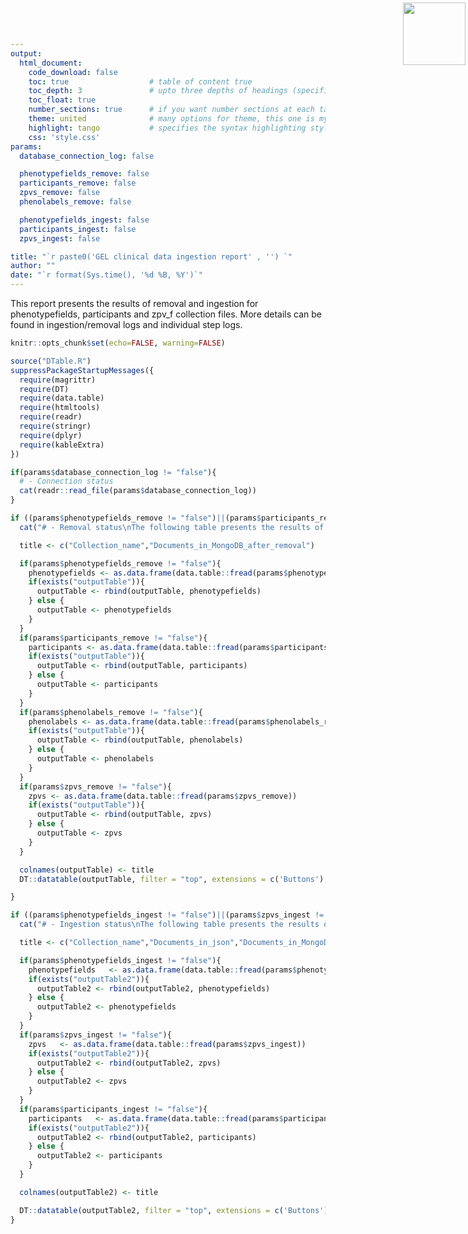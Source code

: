 ```yaml
---
output:
  html_document:
    code_download: false
    toc: true                  # table of content true
    toc_depth: 3               # upto three depths of headings (specified by #, ## and ###)
    toc_float: true
    number_sections: true      # if you want number sections at each table header
    theme: united              # many options for theme, this one is my favorite.
    highlight: tango           # specifies the syntax highlighting style
    css: 'style.css'
params:
  database_connection_log: false

  phenotypefields_remove: false
  participants_remove: false
  zpvs_remove: false
  phenolabels_remove: false

  phenotypefields_ingest: false
  participants_ingest: false
  zpvs_ingest: false

title: "`r paste0('GEL clinical data ingestion report' , '') `"
author: ""
date: "`r format(Sys.time(), '%d %B, %Y')`"
---
```

<style type="text/css">
h4.date {
  text-align: center;
}
</style>

<img src="logo.png" width=100 style="position:absolute;top:4px;bottom:4px;right:4px;" />

This report presents the results of removal and ingestion for phenotypefields, participants and zpv_f collection files. More details can be found in ingestion/removal logs and individual step logs.

```r
knitr::opts_chunk$set(echo=FALSE, warning=FALSE)
```

```r
source("DTable.R")
suppressPackageStartupMessages({
  require(magrittr)
  require(DT)
  require(data.table)
  require(htmltools)
  require(readr)
  require(stringr)
  require(dplyr)
  require(kableExtra)
})
```

```r
if(params$database_connection_log != "false"){
  # - Connection status
  cat(readr::read_file(params$database_connection_log))
}
```

```r
if ((params$phenotypefields_remove != "false")||(params$participants_remove != "false")||(params$phenolabels_remove != "false")||(params$zpvs_remove != "false")){
  cat("# - Removal status\nThe following table presents the results of phenotypefields, participants, phenolabels and zpv_f collections removal from database. This check is used to assess whether all documents were removed from the database. For further details please see specific removal logs and specific script logs.")

  title <- c("Collection_name","Documents_in_MongoDB_after_removal")

  if(params$phenotypefields_remove != "false"){
    phenotypefields <- as.data.frame(data.table::fread(params$phenotypefields_remove))
    if(exists("outputTable")){
      outputTable <- rbind(outputTable, phenotypefields)
    } else {
      outputTable <- phenotypefields
    }
  }
  if(params$participants_remove != "false"){
    participants <- as.data.frame(data.table::fread(params$participants_remove))
    if(exists("outputTable")){
      outputTable <- rbind(outputTable, participants)
    } else {
      outputTable <- participants
    }
  }
  if(params$phenolabels_remove != "false"){
    phenolabels <- as.data.frame(data.table::fread(params$phenolabels_remove))
    if(exists("outputTable")){
      outputTable <- rbind(outputTable, phenolabels)
    } else {
      outputTable <- phenolabels
    }
  }
  if(params$zpvs_remove != "false"){
    zpvs <- as.data.frame(data.table::fread(params$zpvs_remove))
    if(exists("outputTable")){
      outputTable <- rbind(outputTable, zpvs)
    } else {
      outputTable <- zpvs
    }
  }

  colnames(outputTable) <- title
  DT::datatable(outputTable, filter = "top", extensions = c('Buttons'), options = list(pageLength = 5, scrollX = TRUE, dom = 'Bfrtip', buttons = c('csv')), rownames = F)

}
```

```r
if ((params$phenotypefields_ingest != "false")||(params$zpvs_ingest != "false")||(params$participants_ingest != "false")){
  cat("# - Ingestion status\nThe following table presents the results of phenotypefields.json, participants.json and zpv_f collection ingestion into database. This check is used to assess whether all documents from the input JSON files were ingested into the database. For further details please see specific ingestion logs and specific script logs.")

  title <- c("Collection_name","Documents_in_json","Documents_in_MongoDB")

  if(params$phenotypefields_ingest != "false"){
    phenotypefields   <- as.data.frame(data.table::fread(params$phenotypefields_ingest))
    if(exists("outputTable2")){
      outputTable2 <- rbind(outputTable2, phenotypefields)
    } else {
      outputTable2 <- phenotypefields
    }
  }
  if(params$zpvs_ingest != "false"){
    zpvs   <- as.data.frame(data.table::fread(params$zpvs_ingest))
    if(exists("outputTable2")){
      outputTable2 <- rbind(outputTable2, zpvs)
    } else {
      outputTable2 <- zpvs
    }
  }
  if(params$participants_ingest != "false"){
    participants   <- as.data.frame(data.table::fread(params$participants_ingest))
    if(exists("outputTable2")){
      outputTable2 <- rbind(outputTable2, participants)
    } else {
      outputTable2 <- participants
    }
  }

  colnames(outputTable2) <- title

  DT::datatable(outputTable2, filter = "top", extensions = c('Buttons'), options = list(pageLength = 5, scrollX = TRUE, dom = 'Bfrtip', buttons = c('csv')), rownames = F)
}
```